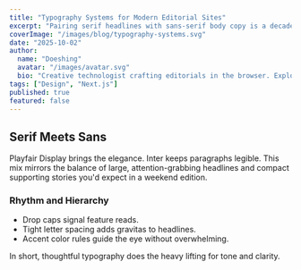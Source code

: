 ```yaml
---
title: "Typography Systems for Modern Editorial Sites"
excerpt: "Pairing serif headlines with sans-serif body copy is a decades-old tradition. Here's how it translates to the digital canvas."
coverImage: "/images/blog/typography-systems.svg"
date: "2025-10-02"
author:
  name: "Doeshing"
  avatar: "/images/avatar.svg"
  bio: "Creative technologist crafting editorials in the browser. Exploring the sweet spot between storytelling, design, and modern web tooling."
tags: ["Design", "Next.js"]
published: true
featured: false
---
```


## Serif Meets Sans

Playfair Display brings the elegance. Inter keeps paragraphs legible. This mix mirrors the balance of large, attention-grabbing headlines and compact supporting stories you'd expect in a weekend edition.

### Rhythm and Hierarchy

- Drop caps signal feature reads.
- Tight letter spacing adds gravitas to headlines.
- Accent color rules guide the eye without overwhelming.

In short, thoughtful typography does the heavy lifting for tone and clarity.
